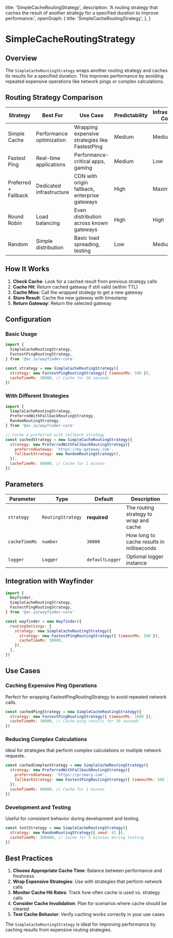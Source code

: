   title: 'SimpleCacheRoutingStrategy',
  description:
    'A routing strategy that caches the result of another strategy for a specified duration to improve performance.',
  openGraph: {
    title: 'SimpleCacheRoutingStrategy',
  },
}

# SimpleCacheRoutingStrategy

## Overview

The `SimpleCacheRoutingStrategy` wraps another routing strategy and caches its results for a specified duration. This improves performance by avoiding repeated expensive operations like network pings or complex calculations.

## Routing Strategy Comparison

<Table>
  <thead>
    <tr>
      <th>Strategy</th>
      <th>Best For</th>
      <th>Use Case</th>
      <th>Predictability</th>
      <th>Infrastructure Control</th>
    </tr>
  </thead>
  <tbody>
    <tr>
      <td>Simple Cache</td>
      <td>Performance optimization</td>
      <td>Wrapping expensive strategies like FastestPing</td>
      <td>Medium</td>
      <td>Medium</td>
    </tr>
    <tr>
      <td>Fastest Ping</td>
      <td>Real-time applications</td>
      <td>Performance-critical apps, gaming</td>
      <td>Medium</td>
      <td>Low</td>
    </tr>
    <tr>
      <td>Preferred + Fallback</td>
      <td>Dedicated infrastructure</td>
      <td>CDN with origin fallback, enterprise gateways</td>
      <td>High</td>
      <td>Maximum</td>
    </tr>
    <tr>
      <td>Round Robin</td>
      <td>Load balancing</td>
      <td>Even distribution across known gateways</td>
      <td>High</td>
      <td>High</td>
    </tr>
    <tr>
      <td>Random</td>
      <td>Simple distribution</td>
      <td>Basic load spreading, testing</td>
      <td>Low</td>
      <td>Medium</td>
    </tr>
  </tbody>
</Table>

## How It Works

1. **Check Cache**: Look for a cached result from previous strategy calls
2. **Cache Hit**: Return cached gateway if still valid (within TTL)
3. **Cache Miss**: Call the wrapped strategy to get a new gateway
4. **Store Result**: Cache the new gateway with timestamp
5. **Return Gateway**: Return the selected gateway

## Configuration

### Basic Usage

```javascript
import {
  SimpleCacheRoutingStrategy,
  FastestPingRoutingStrategy,
} from '@ar.io/wayfinder-core'

const strategy = new SimpleCacheRoutingStrategy({
  strategy: new FastestPingRoutingStrategy({ timeoutMs: 500 }),
  cacheTimeMs: 30000, // Cache for 30 seconds
})
```

### With Different Strategies

```javascript
import {
  SimpleCacheRoutingStrategy,
  PreferredWithFallbackRoutingStrategy,
  RandomRoutingStrategy,
} from '@ar.io/wayfinder-core'

// Cache a preferred with fallback strategy
const cachedStrategy = new SimpleCacheRoutingStrategy({
  strategy: new PreferredWithFallbackRoutingStrategy({
    preferredGateway: 'https://my-gateway.com',
    fallbackStrategy: new RandomRoutingStrategy(),
  }),
  cacheTimeMs: 60000, // Cache for 1 minute
})
```

## Parameters

| Parameter     | Type              | Default         | Description                               |
| ------------- | ----------------- | --------------- | ----------------------------------------- |
| `strategy`    | `RoutingStrategy` | **required**    | The routing strategy to wrap and cache    |
| `cacheTimeMs` | `number`          | `30000`         | How long to cache results in milliseconds |
| `logger`      | `Logger`          | `defaultLogger` | Optional logger instance                  |

## Integration with Wayfinder

```javascript
import {
  Wayfinder,
  SimpleCacheRoutingStrategy,
  FastestPingRoutingStrategy,
} from '@ar.io/wayfinder-core'

const wayfinder = new Wayfinder({
  routingSettings: {
    strategy: new SimpleCacheRoutingStrategy({
      strategy: new FastestPingRoutingStrategy({ timeoutMs: 500 }),
      cacheTimeMs: 30000,
    }),
  },
})
```

## Use Cases

### Caching Expensive Ping Operations

Perfect for wrapping FastestPingRoutingStrategy to avoid repeated network calls.

```javascript
const cachedPingStrategy = new SimpleCacheRoutingStrategy({
  strategy: new FastestPingRoutingStrategy({ timeoutMs: 1000 }),
  cacheTimeMs: 30000, // Cache ping results for 30 seconds
})
```

### Reducing Complex Calculations

Ideal for strategies that perform complex calculations or multiple network requests.

```javascript
const cachedComplexStrategy = new SimpleCacheRoutingStrategy({
  strategy: new PreferredWithFallbackRoutingStrategy({
    preferredGateway: 'https://primary.com',
    fallbackStrategy: new FastestPingRoutingStrategy({ timeoutMs: 500 }),
  }),
  cacheTimeMs: 60000, // Cache for 1 minute
})
```

### Development and Testing

Useful for consistent behavior during development and testing.

```javascript
const testStrategy = new SimpleCacheRoutingStrategy({
  strategy: new RandomRoutingStrategy({ seed: 42 }),
  cacheTimeMs: 300000, // Cache for 5 minutes during testing
})
```

## Best Practices

1. **Choose Appropriate Cache Time**: Balance between performance and freshness
2. **Wrap Expensive Strategies**: Use with strategies that perform network calls
3. **Monitor Cache Hit Rates**: Track how often cache is used vs. strategy calls
4. **Consider Cache Invalidation**: Plan for scenarios where cache should be cleared
5. **Test Cache Behavior**: Verify caching works correctly in your use cases

The `SimpleCacheRoutingStrategy` is ideal for improving performance by caching results from expensive routing strategies.
